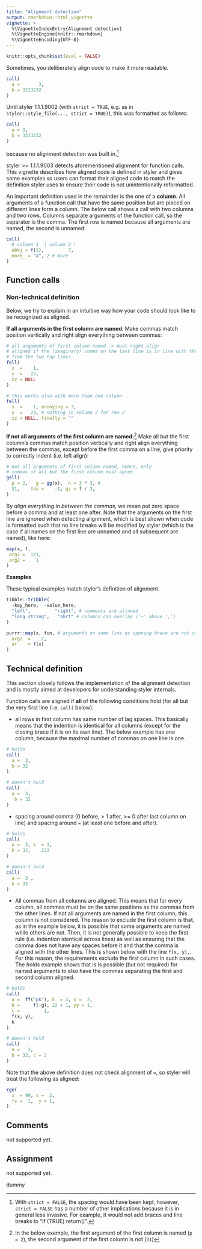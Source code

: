 ```yaml
---
title: "Alignment detection"
output: rmarkdown::html_vignette
vignette: >
  %\VignetteIndexEntry{Alignment detection}
  %\VignetteEngine{knitr::rmarkdown}
  %\VignetteEncoding{UTF-8}
---
```


```r
knitr::opts_chunk$set(eval = FALSE)
```

Sometimes, you deliberately align code to make it more readable.

```r
call(
  a =       3,
  b = 3213232
)

```

Until styler 1.1.1.9002 (with `strict = TRUE`, e.g. as in
`styler::style_file(..., strict = TRUE)`), this was formatted as follows:

```r
call(
  a = 3,
  b = 3213232
)

```

because no alignment detection was built in.^[With `strict = FALSE`, the spacing
would have been kept, however, `strict = FALSE` has a number of other
implications because it is in general less invasive. For example, it would not
add braces and line breaks to "if (TRUE) return()".]

styler >= 1.1.1.9003 detects aforementioned alignment for function calls. This
vignette describes how aligned code is defined in styler and gives some examples
so users can format their aligned code to match the definition styler uses to
ensure their code is not unintentionally reformatted.

An important definition used in the remainder is the one of a **column**. All
arguments of a function call that have the same position but are placed on
different lines form a column. The below call shows a call with two columns and
two rows. Columns separate arguments of the function call, so the separator is
the comma. The first row is named because all arguments are named, the second is
unnamed:

```r
call(
  # column 1  | column 2 |
  abkj = f(2),         7,
  more_ = "a", 2 # more
)
```

## Function calls

### Non-technical definition

Below, we try to explain in an intuitive way how your code should look like to
be recognized as aligned.

**If all arguments in the first column are named**: Make commas match position
vertically and right align everything between commas:

```r
# all arguments of first column named -> must right align
# aligned if the (imaginary) comma on the last line is in line with the commas 
# from the two top lines.
fell(
  x  =    1, 
  y  =   23,
  zz = NULL
)

# this works also with more than one column
fell(
  x  =    1, annoying = 3, 
  y  =   23, # nothing in column 2 for row 2
  zz = NULL, finally = ""
)
```

**If not all arguments of the first column are named:**^[In the below example,
the first argument of the first column is named (`p = 2`), the second argument
of the first column is not (`31`)] Make all but the first column's commas match
position vertically and right align everything between the commas, except before
the first comma on a line, give priority to correctly indent (i.e. left align):

```r
# not all arguments of first column named, hence, only 
# commas of all but the first column must agree.
gell(
  p = 2,   g = gg(x),  n = 3 * 3, #
  31,    fds =    -1, gz = f / 3,
)

```

By *align everything in between the commas*, we mean put zero space before a
comma and at least one after. Note that the arguments on the first line are
ignored when detecting alignment, which is best shown when code is formatted
such that no line breaks will be modified by styler (which is the case if all
names on the first line are unnamed and all subsequent are named), like here:

```r
map(x, f, 
 arg1 =  121,
 arg2 =    1
)
```

**Examples**

These typical examples match styler's definition of alignment.

```r
tibble::tribble(
  ~key_here,  ~value_here,
  "left",         "right", # comments are allowed
  "long string",   "shrt" # columns can overlap ('~' above ',')
)

purrr::map(x, fun, # arguments on same line as opening brace are not considered
  arg2  =    2, 
  ar    = f(x)
)
```

## Technical definition

This section closely follows the implementation of the alignment detection and
is mostly aimed at developers for understanding styler internals.

Function calls are aligned if **all** of the following conditions hold (for all
but the very first line (i.e. `call(` below):

* all rows in first column has same number of lag spaces. This basically means
  that the indention is identical for all columns (except for the closing brace
  if it is on its own line). The below example has one column, because the
  maximal number of commas on one line is one.

```r
# holds
call(
  a =  3,
  b = 32
)

# doesn't hold
call(
  a =  3,
   b = 32
)
```

* spacing around comma (0 before, > 1 after, >= 0 after last column on line) and
  spacing around `=` (at least one before and after).

```r
# holds
call(
  a =  3, k  = 3,
  b = 32,    222
)

# doesn't hold
call(
  a =  3 ,
  b = 32
)
```

* All commas from all columns are aligned. This means that for every column, all
  commas must be on the same positions as the commas from the other lines. If
  not all arguments are named in the first column, this column is not
  considered. The reason to exclude the first column is that, as in the example
  below, it is possible that some arguments are named while others are not.
  Then, it is not generally possible to keep the first rule (i.e. indention
  identical across lines) as well as ensuring that the comma does not have any
  spaces before it and that the comma is aligned with the other lines. This is
  shown below with the line `f(x, y),`. For this reason, the requirements
  exclude the first column in such cases. The *holds* example shows that is is
  possible (but not required) for named arguments to also have the commas
  separating the first and second column aligned.

```r
# holds
call(
  a =  ff("pk"), k  = 3, x =  2,
  b =     f(-g), 22 + 1, yy = 1,
  c =         1,
  f(x, y), 
  k
)

# doesn't hold
call(
  a =   3,
  b = 32, c = 2
)
```

Note that the above definition does not check alignment of `=`, so styler will
treat the following as aligned:

```r
rge(
  x  = 99, x =  2,
  fs =  1,  y = 1,
)
```

## Comments

not supported yet.

## Assignment

not supported yet.

dummy


